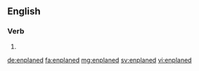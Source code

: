 ==English==

===Verb===
{{head|en|verb form}}

# {{en-past of|enplane}}

[[de:enplaned]]
[[fa:enplaned]]
[[mg:enplaned]]
[[sv:enplaned]]
[[vi:enplaned]]